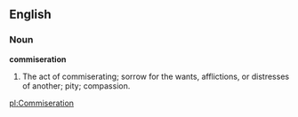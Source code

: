 ==English==

===Noun===

'''commiseration'''

#The act of commiserating; sorrow for the wants, afflictions, or distresses of another; pity; compassion.

[[pl:Commiseration]]